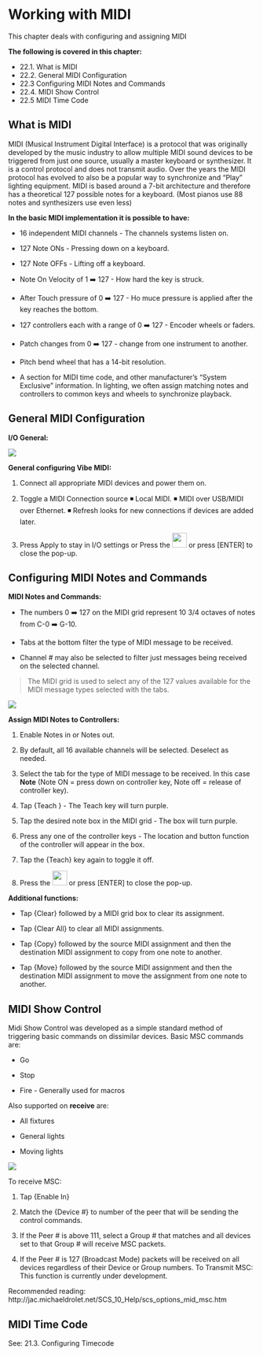 # Working with MIDI
This chapter deals with configuring and assigning MIDI 

**The following is covered in this chapter:**

- 22.1. What is MIDI
- 22.2. General MIDI Configuration
- 22.3 Configuring MIDI Notes and Commands
- 22.4. MIDI Show Control
- 22.5 MIDI Time Code


## What is MIDI

MIDI (Musical Instrument Digital Interface) is a protocol that was originally developed by the music industry to allow multiple MIDI sound devices to be triggered from just one source, usually a master keyboard or synthesizer. It is a control protocol and does not transmit audio. Over the years the MIDI protocol has evolved to also be a popular way to synchronize and "Play" lighting equipment. MIDI is based around a 7-bit architecture and therefore has a theoretical 127 possible notes for a keyboard. (Most pianos use 88 notes and synthesizers use even less)

**In the basic MIDI implementation it is possible to have:**

-   16 independent MIDI channels - The channels systems listen on.
    
-   127 Note ONs - Pressing down on a keyboard.
    
-   127 Note OFFs - Lifting off a keyboard.
    
-   Note On Velocity of 1 ➡️ 127 - How hard the key is struck.
    
-   After Touch pressure of 0 ➡️ 127 - Ho muce pressure is applied after the key reaches the bottom.
    
-   127 controllers each with a range of 0 ➡️ 127 - Encoder wheels or faders.
    
-   Patch changes from 0 ➡️ 127 - change from one instrument to another.
    
-   Pitch bend wheel that has a 14-bit resolution.
    
-   A section for MIDI time code, and other manufacturer's "System Exclusive" information. In lighting, we often assign matching notes and controllers to common keys and wheels to synchronize playback.




## General MIDI Configuration



**I/O General:**

![](https://files.gitbook.com/v0/b/gitbook-x-prod.appspot.com/o/spaces%2F3kS90tLsADGm1ocbe7q9%2Fuploads%2FnEjvXatpBYTjlOz39Avh%2Fimage.png?alt=media&token=b9519df2-6306-4b05-b8b4-d3b6deb01c07)

**General configuring Vibe MIDI:**

1.  Connect all appropriate MIDI devices and power them on.
    
2.  Toggle a MIDI Connection source 
◾ Local MIDI. 
◾ MIDI over USB/MIDI over Ethernet. 
◾ Refresh looks for new connections if devices are added later.
    
3.  Press Apply to stay in I/O settings or Press the [<img src="https://files.gitbook.com/v0/b/gitbook-x-prod.appspot.com/o/spaces%2F3kS90tLsADGm1ocbe7q9%2Fuploads%2F6EE8U1Wvt91iKCQ8V0Na%2Fimage.png?alt=media&token=896910e2-8a35-4b58-b0fe-3602ba6f5411.png" width="30"/>](image.png)  or press [ENTER] to close the pop-up.



## Configuring MIDI Notes and Commands



**MIDI Notes and Commands:**

-   The numbers 0 ➡️ 127 on the MIDI grid represent 10 3/4 octaves of notes from C-0 ➡️ G-10.
    
-   Tabs at the bottom filter the type of MIDI message to be received.
    
-   Channel # may also be selected to filter just messages being received on the selected channel.
    

>The MIDI grid is used to select any of the 127 values available for the MIDI message types selected with the tabs.

![](https://files.gitbook.com/v0/b/gitbook-x-prod.appspot.com/o/spaces%2F3kS90tLsADGm1ocbe7q9%2Fuploads%2FXF0IiD2SaKn2XnLU0F6U%2Fimage.png?alt=media&token=df35f2f2-a61f-4b6f-a369-afe735d338bd)

**Assign MIDI Notes to Controllers:**

1.  Enable Notes in or Notes out.
    
2.  By default, all 16 available channels will be selected. Deselect as needed.
    
3.   Select the tab for the type of MIDI message to be received. In this case **Note** (Note ON = press down on controller key, Note off = release of controller key).
    
4. Tap {Teach } - The Teach key will turn purple.
    
5.   Tap the desired note box in the MIDI grid - The box will turn purple.
    
6.   Press any one of the controller keys - The location and button function of the controller will appear in the box.
    
7.  Tap the {Teach} key again to toggle it off.
    
8.  Press the [<img src="https://files.gitbook.com/v0/b/gitbook-x-prod.appspot.com/o/spaces%2F3kS90tLsADGm1ocbe7q9%2Fuploads%2F6EE8U1Wvt91iKCQ8V0Na%2Fimage.png?alt=media&token=896910e2-8a35-4b58-b0fe-3602ba6f5411.png" width="30"/>](image.png) or press [ENTER] to close the pop-up.

**Additional functions:**

-   Tap {Clear} followed by a MIDI grid box to clear its assignment.
    
-   Tap {Clear All} to clear all MIDI assignments.
    
-   Tap {Copy} followed by the source MIDI assignment and then the destination MIDI assignment to copy from one note to another.
    
-   Tap {Move} followed by the source MIDI assignment and then the destination MIDI assignment to move the assignment from one note to another.




## MIDI Show Control


Midi Show Control was developed as a simple standard method of triggering basic commands on dissimilar devices. Basic MSC commands are:

-   Go
    
-   Stop
    
-   Fire - Generally used for macros
    

Also supported on **receive** are:

-   All fixtures
    
-   General lights
    
-   Moving lights
    

![](https://files.gitbook.com/v0/b/gitbook-x-prod.appspot.com/o/spaces%2F3kS90tLsADGm1ocbe7q9%2Fuploads%2F1XOa7AE5WB6cDdDzPfKf%2Fimage.png?alt=media&token=5cc5108e-b28a-4c58-9760-3615ce433210)


To receive MSC:

1.  Tap {Enable In}
    
2.   Match the {Device #} to number of the peer that will be sending the control commands.
    
3.  If the Peer # is above 111, select a Group # that matches and all devices set to that Group # will receive MSC packets.
    
4.   If the Peer # is 127 (Broadcast Mode) packets will be received on all devices regardless of their Device or Group numbers. To Transmit MSC: This function is currently under development.
    

Recommended reading: http://jac.michaeldrolet.net/SCS_10_Help/scs_options_mid_msc.htm



## MIDI Time Code

See: 
21.3. Configuring Timecode


